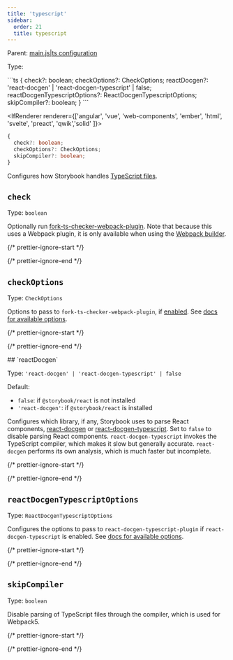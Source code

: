 ```yaml
---
title: 'typescript'
sidebar:
  order: 21
  title: typescript
---
```


Parent: [main.js|ts configuration](./main-config.mdx)

Type:

<IfRenderer renderer="react">
  ```ts
  {
    check?: boolean;
    checkOptions?: CheckOptions;
    reactDocgen?: 'react-docgen' | 'react-docgen-typescript' | false;
    reactDocgenTypescriptOptions?: ReactDocgenTypescriptOptions;
    skipCompiler?: boolean;
  }
  ```
</IfRenderer>

<IfRenderer renderer={['angular', 'vue', 'web-components', 'ember', 'html', 'svelte', 'preact', 'qwik','solid' ]}>
  ```ts
  {
    check?: boolean;
    checkOptions?: CheckOptions;
    skipCompiler?: boolean;
  }
  ```
</IfRenderer>

Configures how Storybook handles [TypeScript files](../configure/typescript.mdx).

## `check`

Type: `boolean`

Optionally run [fork-ts-checker-webpack-plugin](https://github.com/TypeStrong/fork-ts-checker-webpack-plugin). Note that because this uses a Webpack plugin, it is only available when using the [Webpack builder](../builders/webpack.mdx).

{/* prettier-ignore-start */}

<CodeSnippets path="main-config-typescript-check.md" />

{/* prettier-ignore-end */}

## `checkOptions`

Type: `CheckOptions`

Options to pass to `fork-ts-checker-webpack-plugin`, if [enabled](#check). See [docs for available options](https://github.com/TypeStrong/fork-ts-checker-webpack-plugin/blob/v4.1.6/README.md#options).

{/* prettier-ignore-start */}

<CodeSnippets path="main-config-typescript-check-options.md" />

{/* prettier-ignore-end */}

<IfRenderer renderer="react">
  ## `reactDocgen`

  Type: `'react-docgen' | 'react-docgen-typescript' | false`

  Default:

  * `false`: if `@storybook/react` is not installed
  * `'react-docgen'`: if `@storybook/react` is installed

  Configures which library, if any, Storybook uses to parse React components, [react-docgen](https://github.com/reactjs/react-docgen) or [react-docgen-typescript](https://github.com/styleguidist/react-docgen-typescript). Set to `false` to disable parsing React components. `react-docgen-typescript` invokes the TypeScript compiler, which makes it slow but generally accurate. `react-docgen` performs its own analysis, which is much faster but incomplete.

  {/* prettier-ignore-start */}

  <CodeSnippets path="main-config-typescript-react-docgen.md" />

  {/* prettier-ignore-end */}

  ## `reactDocgenTypescriptOptions`

  Type: `ReactDocgenTypescriptOptions`

  Configures the options to pass to `react-docgen-typescript-plugin` if `react-docgen-typescript` is enabled. See [docs for available options](https://github.com/hipstersmoothie/react-docgen-typescript-plugin).

  {/* prettier-ignore-start */}

  <CodeSnippets path="main-config-typescript-react-docgen-typescript-options.md" />

  {/* prettier-ignore-end */}
</IfRenderer>

## `skipCompiler`

Type: `boolean`

Disable parsing of TypeScript files through the compiler, which is used for Webpack5.

{/* prettier-ignore-start */}

<CodeSnippets path="main-config-typescript-skip-compiler.md" />

{/* prettier-ignore-end */}
